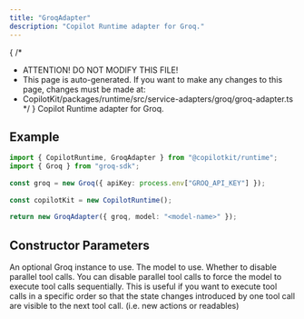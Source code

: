 ```yaml
---
title: "GroqAdapter"
description: "Copilot Runtime adapter for Groq."
---
```


{
 /*
  * ATTENTION! DO NOT MODIFY THIS FILE!
  * This page is auto-generated. If you want to make any changes to this page, changes must be made at:
  * CopilotKit/packages/runtime/src/service-adapters/groq/groq-adapter.ts
  */
}
Copilot Runtime adapter for Groq.
 
## Example
 
```ts
import { CopilotRuntime, GroqAdapter } from "@copilotkit/runtime";
import { Groq } from "groq-sdk";
 
const groq = new Groq({ apiKey: process.env["GROQ_API_KEY"] });
 
const copilotKit = new CopilotRuntime();
 
return new GroqAdapter({ groq, model: "<model-name>" });
```

## Constructor Parameters

<PropertyReference name="groq" type="Groq"  > 
An optional Groq instance to use.
</PropertyReference>

<PropertyReference name="model" type="string"  > 
The model to use.
</PropertyReference>

<PropertyReference name="disableParallelToolCalls" type="boolean"  default="false"> 
Whether to disable parallel tool calls.
  You can disable parallel tool calls to force the model to execute tool calls sequentially.
  This is useful if you want to execute tool calls in a specific order so that the state changes
  introduced by one tool call are visible to the next tool call. (i.e. new actions or readables)
</PropertyReference>

